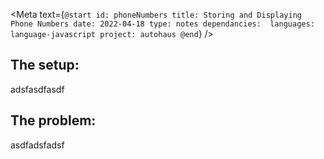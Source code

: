
<Meta
    text={`
@start
    id: phoneNumbers
    title: Storing and Displaying Phone Numbers
    date: 2022-04-18
    type: notes
    dependancies: 
    languages: language-javascript
    project: autohaus
@end
`}
/>

## The setup:

adsfasdfasdf

## The problem:

asdfadsfadsf
